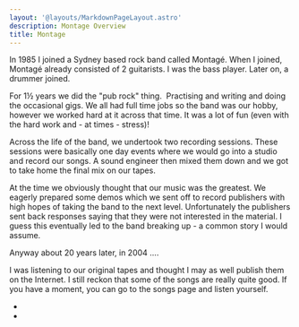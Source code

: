```yaml
---
layout: '@layouts/MarkdownPageLayout.astro'
description: Montage Overview
title: Montage
---
```



In 1985 I joined a Sydney based rock band called Montagé. When I joined, Montagé already consisted of 2 guitarists. I was the bass player. Later on, a drummer joined.

For 1½ years we did the "pub rock" thing.  Practising and writing and doing the occasional gigs. We all had full time jobs so the band was our hobby, however we worked hard at it across that time. 
It was a lot of fun (even with the hard work and - at times - stress)! 

Across the life of the band, we undertook two recording sessions. These sessions were basically one day events where we would go into a studio and record our songs. A sound engineer then mixed them down and we got to take home the final mix on our tapes. 

At the time we obviously thought that our music was the greatest. We eagerly prepared some demos which we sent off to record publishers with high hopes of taking the band to the next level. Unfortunately the publishers sent back responses saying that they were not interested in the material. I guess this eventually led to the band breaking up - a common story I would assume. 

Anyway about 20 years later, in 2004 .... 

I was listening to our original tapes and thought I may as well publish them on the Internet. I still reckon that some of the songs are really quite good. If you have a moment, you can go to the songs page and listen yourself.

* <Link url={songsPage.url} text="Songs" />
* <Link url={bioPage.url} text="Bio" />